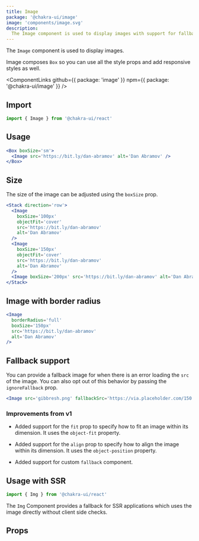 ```yaml
---
title: Image
package: '@chakra-ui/image'
image: 'components/image.svg'
description:
  The Image component is used to display images with support for fallback.
---
```


The `Image` component is used to display images.

Image composes `Box` so you can use all the style props and add responsive
styles as well.

<ComponentLinks
  github={{ package: 'image' }}
  npm={{ package: '@chakra-ui/image' }}
/>

<carbon-ad></carbon-ad>

## Import

```js
import { Image } from '@chakra-ui/react'
```

## Usage

```jsx
<Box boxSize='sm'>
  <Image src='https://bit.ly/dan-abramov' alt='Dan Abramov' />
</Box>
```

## Size

The size of the image can be adjusted using the `boxSize` prop.

```jsx
<Stack direction='row'>
  <Image
    boxSize='100px'
    objectFit='cover'
    src='https://bit.ly/dan-abramov'
    alt='Dan Abramov'
  />
  <Image
    boxSize='150px'
    objectFit='cover'
    src='https://bit.ly/dan-abramov'
    alt='Dan Abramov'
  />
  <Image boxSize='200px' src='https://bit.ly/dan-abramov' alt='Dan Abramov' />
</Stack>
```

## Image with border radius

```jsx
<Image
  borderRadius='full'
  boxSize='150px'
  src='https://bit.ly/dan-abramov'
  alt='Dan Abramov'
/>
```

## Fallback support

You can provide a fallback image for when there is an error loading the `src` of
the image. You can also opt out of this behavior by passing the `ignoreFallback`
prop.

```jsx
<Image src='gibbresh.png' fallbackSrc='https://via.placeholder.com/150' />
```

### Improvements from v1

- Added support for the `fit` prop to specify how to fit an image within its
  dimension. It uses the `object-fit` property.

- Added support for the `align` prop to specify how to align the image within
  its dimension. It uses the `object-position` property.

- Added support for custom `fallback` component.

## Usage with SSR

```js
import { Img } from '@chakra-ui/react'
```

The `Img` Component provides a fallback for SSR applications which uses the
image directly without client side checks.

## Props

<PropsTable of='Image' />
